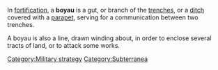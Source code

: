 In [[fortification]], a '''boyau''' is a gut, or branch of the [[trench]]es, or a [[ditch]] covered with a [[parapet]], serving for a communication between two trenches. 

A boyau is also a line, drawn winding about, in order to enclose several tracts of land, or to attack some works.

{{1728}}

{{fort-stub}}

[[Category:Military strategy]]
[[Category:Subterranea]]